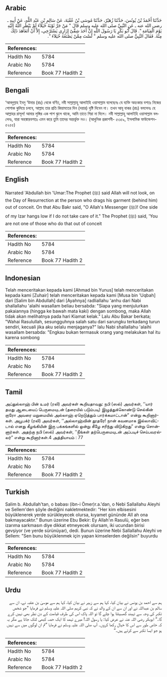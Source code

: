 ## Arabic


<div dir="rtl" lang="ar" style={{fontSize:'larger',backgroundColor:'#f8f9fa',padding:20}}>
حَدَّثَنَا أَحْمَدُ بْنُ يُونُسَ، حَدَّثَنَا زُهَيْرٌ، حَدَّثَنَا مُوسَى بْنُ عُقْبَةَ، عَنْ سَالِمِ بْنِ عَبْدِ اللَّهِ، عَنْ أَبِيهِ ـ رضى الله عنه ـ عَنِ النَّبِيِّ صلى الله عليه وسلم قَالَ ‏"‏ مَنْ جَرَّ ثَوْبَهُ خُيَلاَءَ لَمْ يَنْظُرِ اللَّهُ إِلَيْهِ يَوْمَ الْقِيَامَةِ ‏"‏‏.‏ قَالَ أَبُو بَكْرٍ يَا رَسُولَ اللَّهِ إِنَّ أَحَدَ شِقَّىْ إِزَارِي يَسْتَرْخِي، إِلاَّ أَنْ أَتَعَاهَدَ ذَلِكَ مِنْهُ‏.‏ فَقَالَ النَّبِيُّ صلى الله عليه وسلم ‏"‏ لَسْتَ مِمَّنْ يَصْنَعُهُ خُيَلاَءَ ‏"‏‏.‏
</div>
<div style={{backgroundColor:'#f8f9fa',padding:20, marginBottom: 10}}><table> <thead> <tr> <th>References:</th> <th></th> </tr> </thead> <tbody><tr><td>Hadith No</td><td>5784</td></tr><tr><td>Arabic No</td><td>5784</td></tr><tr><td>Reference</td><td>Book 77 Hadith 2</td></tr></tbody></table></div>

## Bengali


<div dir="ltr" lang="bn" style={{fontSize:'larger',backgroundColor:'#f8f9fa',padding:20}}>
‘আবদুল্লাহ ইবনু ‘উমার (রাঃ) থেকে বর্ণিত, নবী সাল্লাল্লাহু আলাইহি ওয়াসাল্লাম বলেছেনঃ যে ব্যক্তি অহংকার বশতঃ নিজের পোশাক ঝুলিয়ে চলবে, আল্লাহ তার প্রতি কিয়ামতের দিন (দয়ার) দৃষ্টি দিবেন না। তখন আবূ বাকর (রাঃ) বললেনঃ হে আল্লাহর রাসূল! আমার লুঙ্গির এক পাশ ঝুলে থাকে, আমি তাতে গিরা না দিলে। নবী সাল্লাল্লাহু আলাইহি ওয়াসাল্লাম বললেনঃ, যারা অহঙ্কারবশতঃ এমন করে তুমি তাদের অন্তর্ভুক্ত নও। (আধুনিক প্রকাশনী- ৫৩৫৯, ইসলামিক ফাউন্ডেশন- ৫২৫৫)
</div>
<div style={{backgroundColor:'#f8f9fa',padding:20, marginBottom: 10}}><table> <thead> <tr> <th>References:</th> <th></th> </tr> </thead> <tbody><tr><td>Hadith No</td><td>5784</td></tr><tr><td>Arabic No</td><td>5784</td></tr><tr><td>Reference</td><td>Book 77 Hadith 2</td></tr></tbody></table></div>

## English


<div dir="ltr" lang="en" style={{fontSize:'larger',backgroundColor:'#f8f9fa',padding:20}}>
Narrated 'Abdullah bin 'Umar:The Prophet (ﷺ) said Allah will not look, on the Day of Resurrection at the person who drags his garment (behind him) out of conceit. On that Abu Bakr said, "O Allah's Messenger (ﷺ)! One side of my Izar hangs low if I do not take care of it." The Prophet (ﷺ) said, 'You are not one of those who do that out of conceit
</div>
<div style={{backgroundColor:'#f8f9fa',padding:20, marginBottom: 10}}><table> <thead> <tr> <th>References:</th> <th></th> </tr> </thead> <tbody><tr><td>Hadith No</td><td>5784</td></tr><tr><td>Arabic No</td><td>5784</td></tr><tr><td>Reference</td><td>Book 77 Hadith 2</td></tr></tbody></table></div>

## Indonesian


<div dir="ltr" lang="id" style={{fontSize:'larger',backgroundColor:'#f8f9fa',padding:20}}>
Telah menceritakan kepada kami [Ahmad bin Yunus] telah menceritakan kepada kami [Zuhair] telah menceritakan kepada kami [Musa bin 'Uqbah] dari [Salim bin Abdullah] dari [Ayahnya] radliallahu 'anhu dari Nabi shallallahu 'alaihi wasallam beliau bersabda: "Siapa yang menjulurkan pakaiannya (hingga ke bawah mata kaki) dengan sombong, maka Allah tidak akan melihatnya pada hari Kiamat kelak." Lalu Abu Bakar berkata; "Wahai Rasulullah, sesungguhnya salah satu dari sarungku terkadang turun sendiri, kecuali jika aku selalu menjaganya?" lalu Nabi shallallahu 'alaihi wasallam bersabda: "Engkau bukan termasuk orang yang melakukan hal itu karena sombong
</div>
<div style={{backgroundColor:'#f8f9fa',padding:20, marginBottom: 10}}><table> <thead> <tr> <th>References:</th> <th></th> </tr> </thead> <tbody><tr><td>Hadith No</td><td>5784</td></tr><tr><td>Arabic No</td><td>5784</td></tr><tr><td>Reference</td><td>Book 77 Hadith 2</td></tr></tbody></table></div>

## Tamil


<div dir="ltr" lang="ta" style={{fontSize:'larger',backgroundColor:'#f8f9fa',padding:20}}>
அப்துல்லாஹ் பின் உமர் (ரலி) அவர்கள் கூறியதாவது: நபி (ஸல்) அவர்கள், ‘‘யார் தமது ஆடையைப் பெருமையுடன் (தரையில் படும்படி) இழுத்துக்கொண்டு செல்கின் றாரோ அவரை மறுமையில் அல்லாஹ் ஏறெடுத்தும் பார்க்கமாட்டான்” என்று கூறினார்கள். அபூபக்ர் (ரலி) அவர்கள், ‘‘அல்லாஹ்வின் தூதரே! நான் கவனமாக இல்லாவிட்டால் எனது கீழங்கியின் இரு பக்கங்களில் ஒன்று கீழே சரிந்து விடுகிறது” என்று சொன்னார்கள். அதற்கு நபி (ஸல்) அவர்கள், ‘‘நீங்கள் தற்பெருமையுடன் அப்படிச் செய்பவரல்லர்” என்று கூறினார்கள்.4 அத்தியாயம் : 77
</div>
<div style={{backgroundColor:'#f8f9fa',padding:20, marginBottom: 10}}><table> <thead> <tr> <th>References:</th> <th></th> </tr> </thead> <tbody><tr><td>Hadith No</td><td>5784</td></tr><tr><td>Arabic No</td><td>5784</td></tr><tr><td>Reference</td><td>Book 77 Hadith 2</td></tr></tbody></table></div>

## Turkish


<div dir="ltr" lang="tr" style={{fontSize:'larger',backgroundColor:'#f8f9fa',padding:20}}>
Salim b. Abdullah'tan, o babası (ibn-i Ömer)r.a.'dan, o Nebi Sallallahu Aleyhi ve Sellem'den şöyIe dediğini nakletmektedir: "Her kim elbisesini büyüklenerek yerde sürükleyecek oIursa, kıyamet gününde AlI ah ona bakmayacaktır." Bunun üzerine Ebu Bekir: Ey Allah'ın RasuIü, eğer ben izarıma sarkmasın diye dikkat etmeyecek oIursam, iki ucundan birisi gevşiyor (ve yerde sürünüyar), dedi. Bunun üzerine Nebi Sallallahu Aleyhi ve Sellem: "Sen bunu büyükIenmek için yapan kimselerden değilsin" buyurdu
</div>
<div style={{backgroundColor:'#f8f9fa',padding:20, marginBottom: 10}}><table> <thead> <tr> <th>References:</th> <th></th> </tr> </thead> <tbody><tr><td>Hadith No</td><td>5784</td></tr><tr><td>Arabic No</td><td>5784</td></tr><tr><td>Reference</td><td>Book 77 Hadith 2</td></tr></tbody></table></div>

## Urdu


<div dir="rtl" lang="ur" style={{fontSize:'larger',backgroundColor:'#f8f9fa',padding:20}}>
ہم سے احمد بن یونس نے بیان کیا، کہا ہم سے زہیر نے بیان کیا، کہا ہم سے موسیٰ بن عقبہ نے، ان سے سالم بن عبداللہ نے اور ان سے ان کے والد نے کہ نبی کریم صلی اللہ علیہ وسلم نے فرمایا ”جو شخص تکبر کی وجہ سے تہبند گھسیٹتا ہوا چلے گا تو اللہ پاک اس کی طرف قیامت کے دن نظر بھی نہیں کرے گا۔“ ابوبکر رضی اللہ عنہ نے عرض کیا: یا رسول اللہ! میرے تہمد کا ایک حصہ کبھی لٹک جاتا ہے مگر یہ کہ خاص طور سے اس کا خیال رکھا کروں۔ آپ صلی اللہ علیہ وسلم نے فرمایا ”تم ان لوگوں میں سے نہیں ہو جو ایسا تکبر سے کرتے ہیں۔“
</div>
<div style={{backgroundColor:'#f8f9fa',padding:20, marginBottom: 10}}><table> <thead> <tr> <th>References:</th> <th></th> </tr> </thead> <tbody><tr><td>Hadith No</td><td>5784</td></tr><tr><td>Arabic No</td><td>5784</td></tr><tr><td>Reference</td><td>Book 77 Hadith 2</td></tr></tbody></table></div>